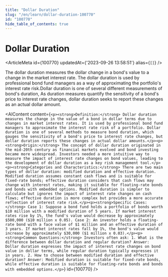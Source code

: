 ```yaml
---
title: "Dollar Duration"
slug: "/en/learn/dollar-duration-100770"
id: "100770"
hide_table_of_contents: true
---
```



# Dollar Duration

<ArticleMeta id={100770} updatedAt={'2023-09-26 13:58:51'} alias={`[]`} />
<div className='border-solid border-b border-t-0 my-4 border-[var(--ifm-color-gray-300)]' />

The dollar duration measures the dollar change in a bond's value to a change in the market interest rate. The dollar duration is used by professional bond fund managers as a way of approximating the portfolio's interest rate risk.Dollar duration is one of several different measurements of bond's duration, As duration measures quantify the sensitivity of a bond's price to interest rate changes, dollar duration seeks to report these changes as an actual dollar amount.

<AIContent content={`<p><strong>Definition:</strong> Dollar duration measures the change in the value of a bond in dollar terms due to changes in market interest rates. It is used by professional bond fund managers to approximate the interest rate risk of a portfolio. Dollar duration is one of several methods to measure bond duration, which gauges the sensitivity of a bond's price to interest rate changes, but dollar duration reports these changes in actual dollar amounts.</p><p><strong>Origin:</strong> The concept of dollar duration originated in the mid-20th century as financial markets evolved and bond investing became more widespread. Investors needed a more intuitive way to measure the impact of interest rate changes on bond values, leading to the development of dollar duration as a key risk management tool.</p><p><strong>Categories and Characteristics:</strong> There are two main types of dollar duration: modified duration and effective duration. Modified duration assumes constant cash flows and is suitable for fixed-rate bonds; effective duration considers that cash flows may change with interest rates, making it suitable for floating-rate bonds and bonds with embedded options. Modified duration is simpler to calculate but ignores the impact of interest rate changes on cash flows; effective duration is more complex but provides a more accurate reflection of interest rate risk.</p><p><strong>Specific Cases:</strong> Case 1: Suppose a bond fund holds a portfolio of bonds worth $10 million with a modified duration of 5 years. If market interest rates rise by 1%, the fund's value would decrease by approximately $500,000 ($10 million x 0.05). Case 2: An investor holds a floating-rate bond with a face value of $1 million and an effective duration of 3 years. If market interest rates fall by 1%, the bond's value would increase by approximately $30,000 ($1 million x 0.03).</p><p><strong>Common Questions:</strong> Investors often ask: 1. What is the difference between dollar duration and regular duration? Answer: Dollar duration expresses the impact of interest rate changes on bond value in dollar terms, while regular duration typically expresses it in years. 2. How to choose between modified duration and effective duration? Answer: Modified duration is suitable for fixed-rate bonds, while effective duration is suitable for floating-rate bonds and bonds with embedded options.</p>`} id={100770} />
